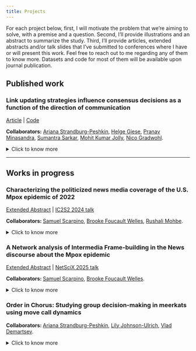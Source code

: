 ```yaml
---
title: Projects
---
```


For each project below, first, I will motivate the problem that we're aiming to solve, with a premise and a question. Second, I'll provide illustrations and an abstract to summarize the study. Third, I'll provide articles, extended abstracts and/or talk slides that I've submitted to conferences where I have or will present this work. Feel free to reach out to me regarding any of them to know more. Datasets and code for most of them will be available upon journal publication. 

## Published work

<h3 style = "text-align: left;"> Link updating strategies influence consensus decisions as a function of the direction of communication </h3>

<a href="https://doi.org/10.1098/rsos.230215">Article</a> | <a href="https://doi.org/10.5281/zenodo.7937057">Code</a><br>

<b>Collaborators:</b> <a href = "https://www.cocomo.group">Ariana Strandburg-Peshkin</a>, <a href = "https://scholar.google.de/citations?user=ohjpTJUAAAAJ&hl=de">Helge Giese</a>, <a href = "https://pminasandra.github.io">Pranav Minasandra</a>, <a href = "https://sumantrasarkarlab.org.in">Sumantra Sarkar</a>, <a href = "https://be.iisc.ac.in/~mkjolly/mohit/">Mohit Kumar Jolly</a>, <a href = "https://scholar.google.de/citations?user=FHe7hjAAAAAJ&hl=de">Nico Gradwohl</a>.

<details>

<summary>Click to know more</summary>

<i> Imagine playing a game where you're supposed to convince others to adopt your opinion/viewpoint. If you speak only with others who agree with you, you're not convincing anybody who needs convincing, but if you're speaking only with others who disagree, they might end up changing your mind. What do you do? </i>

<img src="../img/Link_updating.gif" style="object-fit: contain; width: 60%; height: auto; display: block; margin: 0 auto;">

In an age characterized by unprecedented access to information through online social networks, understanding how collective opinions are influenced by users choosing their communication partners is essential to disentangle the mechanisms of polarization and deadlocks. Importantly, the direction of user choice is context dependent: for example, on Twitter, users choose who they receive information from while following public accounts but choose who they send information to while setting Twitter circles. Similarly, on YouTube, users choose who they receive content from when they subscribe to a channel, but creators choose who to send content to while targeting video campaigns. 

Here, we study how the autonomy that users have in manipulating their communication networks interacts with collective opinions. Using numerical simulations, we show that consensus decisions can be biased by users avoiding disagreeing others (e.g. homophily) as a function of whether they send or receive information. Avoiding disagreeing others assorts users into like-minded clusters, and such clusters facilitate consensus outcomes in favour of users who either retain disagreeing links while sending information or break disagreeing links while receiving information. Besides highlighting the importance of context-specific effects of user link selection, we show boundary conditions under which these effects matter. These findings shed light on the importance of considering how user choice interacts with communication networks when informing interventions against structural polarization in media.

</details>

----

## Works in progress

<h3 style = "text-align: left;"> Characterizing the politicized news media coverage of the U.S. Mpox epidemic of 2022 </h3>

<a href="../files/ic2s2_2024.pdf">Extended Abstract</a> | <a href="../files/ic2s2_2024.pptx">IC2S2 2024 talk </a> 

<b> Collaborators: </b> <a href = "https://scarpino.github.io">Samuel Scarpino</a>, <a href = "http://brooke-welles.squarespace.com">Brooke Foucault Welles</a>, <a href = "https://www.linkedin.com/in/rushali-mohbe/">Rushali Mohbe</a>.

<details>

<summary>Click to know more</summary>

<i> Imagine you work at the WHO. There's an epidemic going around, things have gotten controversial, political pundits are making all sorts of claims online, and people are taking sides instead of focusing on evidence informed medical advice. You have to figure out a way to monitor and summarize the online discourse, but the internet is huge and the issue is sensitive. What do you do? </i>

<p style="text-align: center;">
<img src="../img/mpox_intersections.png" style="display: inline-block; width: 48%; height: auto; object-fit: contain; margin-right: 15px;">
<img src="../img/mpox_theories.png" style="display: inline-block; width: 40%; height: auto; object-fit: contain;">
</p>


Mass media plays a central role in framing political discourse surrounding health issues. On one hand, media frames can shape public attitudes towards the issue. For example, framing masking against COVID-19 as an altruistic endeavor to protect others may garner support, whereas framing it as an intrusion of personal liberty may garner opposition towards mask mandates. On the other hand, media frames are shaped by prior perceptions of related issues, and can be ideologically motivated. Crucially, when media coverage of health issues are politicized, i.e., driven by partisan interests as opposed to scientific facts, individuals increasingly rely on political elites for information, thus undermining public health efforts. 

In 2022, the United States was struck with an epidemic of Mpox, a disease that was endemic to western and central Africa prior to this outbreak. This epidemic disproportionately affected Sexual and Gender Minorities (SGMs) of color, thus marking a discourse with starkly politicized frames at the intersections of issues concerning queerness, race, health, global relations and partisan politics. In this study, we developed a mixed-methods pipeline to characterize and measure politicization in the news coverage of the Mpox epidemic of 2022. The pipeline harnesses the context-richness generated from a qualitative codebook approach (adapted from the applied thematic analysis framework by Guest 2012) along with the scalability obtained from a supervised language model (DeBERTa). We ask: To what extent did Mpox get politicized? How do we detect and measure politicized frames? What were the characteristic frames and dynamics of this process? And why did the discourse get politicized? 

</details>

<h3 style = "text-align: left;"> A Network analysis of Intermedia Frame-building in the News discourse about the Mpox epidemic </h3>

<a href="../files/Intermedia_frame_building.pdf">Extended Abstract</a> | <a href="../files/NetSciX-25_Kunjar.pptx">NetSciX 2025 talk</a> 

<b> Collaborators: </b> <a href = "https://scarpino.github.io">Samuel Scarpino</a>, <a href = "http://brooke-welles.squarespace.com">Brooke Foucault Welles</a>.

<details>

<summary>Click to know more</summary>

<i> We know that partisan affiliations of a news outlet shapes their reporting. When an issue is controversial and there are competing viewpoints based on partisanship, how do news outlets affect each others' reporting? If NPR were to say something, would it be because New York Times said the same thing, or was it because Fox News said the opposite thing, and now NPR is compelled to rebut? </i>

<img src="../img/mpox_network.svg" style="object-fit: contain; width: 60%; height: auto; display: block; margin: 0 auto;">

The Intermedia Frame-Building hypothesis posits that given an agenda, framing choices of different media outlets are influenced by each other. For example, if Fox news talks about Mpox by placing an emphasis on the sexual nature of transmission, NPR would follow up with their own views on the sexual nature of transmission of Mpox. We represent this phenomenon as a network problem, with news outlets as the nodes, and intermedia influence as the edges. First, we focus on news frames surrounding sexuality and Mpox, obtained from the aforementioned analysis. While right-leaning news articles overwhelmingly stigmatized Sexual and Gender Minorities (SGMs) and preached abstinence, left-leaning articles offered competing frames, highlighting the need for sex-positive and queer affirmative approaches. Second, we derive time series data signifying the number of published articles by each outlet that feature these frames. Third, we infer a network of influence between outlets using the time series data. The network inference is done using a combination of Transfer Entropy and Bayesian structure learning in R. Thus, we have an intermedia influence network. 

Surprisingly, we find that alt-right news outlets such as Breitbart and Daily Caller were the central agenda setters for this discourse. In other words, left-leaning news outlets such as NPR and New York Times were influenced by each way other lesser than they were influenced by right-leaning outlets. Essentially, while alt-right outlets may have set the stage for controversies surrounding Mpox being a "gay disease", left-leaning outlets amplified this controversy by being reactive. It is important to note that these intermedia influence patterns seem to be unique to controversial and competitive news frames, since we don't find similar patterns for frames with reasonable bipartisan consensus (such as critiques about the CDC's slow response and vaccine disparities). 

</details>

<h3 style = "text-align: left;"> Order in Chorus: Studying group decision-making in meerkats using move call dynamics </h3>

<b> Collaborators: </b> <a href = "https://www.cocomo.group">Ariana Strandburg-Peshkin</a>, <a href = "https://lilyjohnsonulrich.weebly.com">Lily Johnson-Ulrich</a>, <a href = "https://www.ab.mpg.de/person/103465/2736">Vlad Demartsev</a>.

<details>

<summary>Click to know more</summary>

<i>
Growing up, I'd often have to convince my parents to take me out for lunch. It'd start with me yelling that I want to have restaurant soup and kebabs. 1 out of 5 times, my mom would back me up. When she did, my dad (the one who'd pay for the lunch) was more likely to agree to take us out. This decision was a group one: I'd initiate the idea, my mom would amplify my idea, and my dad my finalize the decision. So even though the decision was a consensus one, we all played different roles in the process. What if animals did something similar? What if there are special roles that different members of a group assume when they decide to go out for food, i.e., forage?
</i>

<img src="../img/meerkat_move.png" style="object-fit: contain; width: 100%; height: auto; display: block; margin: 0 auto;">

<i> Illustration credits: Pranav Minasandra </i> 

Animals in the wild routinely engage in group decision-making, be it primates deciding where to rest, birds deciding where to forage, or bees deciding where to nest. Conventional analysis of these decision-making processes either assume that all individuals in the group contribute equally (shared decision-making), or that some individuals lead and others follow (unshared decision-making). We challenge this dichotomy by introducing a form of shared decision-making where each individual contributes by specializing in unique roles during the process. Here, we investigate quorum decision-making in two groups of foraging meerkats by using the move-call vocalization dynamics as a case study. We derive time series data for the move calls by labelling audio signals obtained through collaring meerkats at the Kalahari Research Centre. In meerkat groups, move calls facilitate movement between foraging patches. Prior literature suggests that move calls result in successful movement bouts only when atleast 3 individuals participate in the move call chorus. We propose a framework where these bouts occur in 3 steps: An initiation (where an individual makes the first move call), an amplification (where another individual makes the second move call) and a finalization (where yet another individual makes a third call). We show that individuals tend to specialize in these roles based on their social status: Sub-ordinate adults tend to initiate, juveniles tend to amplify, and the dominant female tends to finalize successful move call bouts. 

</details>

